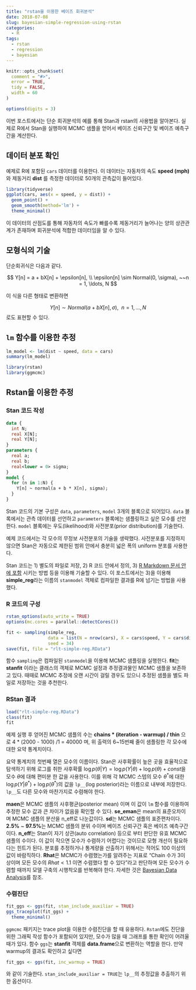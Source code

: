 ```yaml
---
title: "rstan을 이용한 베이즈 회귀분석"
date: 2018-07-08
slug: bayesian-simple-regression-using-rstan
categories:
  - R
tags:
  - rstan
  - regression
  - bayesian
---
```


```r
knitr::opts_chunk$set(
  comment = "#>",
  error = TRUE,
  tidy = FALSE,
  width = 60
)

options(digits = 3)
```

이번 포스트에서는 단순 회귀분석의 예를 통해 Stan과 rstan의 사용법을 알아본다. 실제로 R에서 Stan을 실행하여 MCMC 샘플을 얻어서 베이즈 신뢰구간 및 베이즈 예측구간을 계산한다. 

## 데이터 분포 확인

예제로 R에 포함된 `cars` 데이터를 이용한다. 이 데이터는 자동차의 속도 **speed (mph)**와 제동거리 **dist** 를 측정한 데이터로 50개의 관측값이 들어있다.

```r
library(tidyverse)
ggplot(cars, aes(x = speed, y = dist)) +
  geom_point() +
  geom_smooth(method='lm') +
  theme_minimal()
```

이 데이터의 산점도를 통해 자동차의 속도가 빠를수록 제동거리가 늘어나는 양의 상관관계가 존재하며 회귀분석에 적합한 데이터임을 알 수 있다.

## 모형식의 기술

단순회귀식은 다음과 같다.

$$
Y[n] = a + bX[n] + \epsilon[n],  \\
\epsilon[n] \sim Normal(0, \sigma), ~~n = 1, \ldots, N
$$

이 식을 다른 형태로 변환하면 

$$
Y[n]  \sim Normal(a + bX[n], \sigma), ~~n = 1, \ldots, N
$$
로도 표현할 수 있다.

## `lm` 함수를 이용한 추정

```r
lm_model <- lm(dist ~ speed, data = cars)
summary(lm_model)
```


```r
library(rstan)
library(ggmcmc)
```

## Rstan을 이용한 추정

### Stan 코드 작성

```stan
data {
  int N;
  real X[N];
  real Y[N];
}
parameters {
  real a;
  real b;
  real<lower = 0> sigma;
}
model {
  for (n in 1:N) {
    Y[n] ~ normal(a + b * X[n], sigma);
  }
}
```

Stan 코드의 기본 구성은 `data`, `parameters`, `model` 3개의 블록으로 되어있다. `data` 블록에서는 관측 데이터를 선언하고 `parameters` 블록에는 샘플링하고 싶은 모수를 선언한다. `model` 블록에는 우도(likelihood)와 사전분포(prior distribution)를 기술한다. 

예제 코드에서는 각 모수의 무정보 사전분포의 기술을 생략했다. 사전분포를 지정하지 않으면 Stan은 자동으로 제한된 범위 안에서 충분히 넓은 폭의 uniform 분포를 사용한다.

Stan 코드는 1) 별도의 파일로 저장, 2) R 코드 안에서 정의, 3) [R Markdown 문서 안에 포함](https://rmarkdown.rstudio.com/authoring_knitr_engines.html%23sql#stan) 시키는 방법 등을 이용해 기술할 수 있다. 이 포스트에서는 3)을 이용해 **simple_reg**라는 이름의 `stanmodel` 객체로 컴파일한 결과를 R에 넘기는 방법을 사용했다.

### R 코드의 구성

```r
rstan_options(auto_write = TRUE)
options(mc.cores = parallel::detectCores())

fit <- sampling(simple_reg,
                data = list(N = nrow(cars), X = cars$speed, Y = cars$dist), 
                seed = 34)
save(fit, file = "rlt-simple-reg.RData")
```

함수 `sampling`은 컴파일된 `stanmodel`을 이용해 MCMC 샘플링을 실행한다. **fit**는 **stanfit** 이라는 클래스의 객체로 MCMC 설정과 추정결과물인 MCMC 샘플을 보존하고 있다. 때때로 MCMC 추정에 오랜 시간이 걸릴 경우도 있으니 추정된 샘플을 별도 파일로 저장하는 것을 추천한다.

### RStan 결과

```r
load("rlt-simple-reg.RData")
class(fit)
fit
```
예제 실행 후 얻어진 MCMC 샘플의 수는 **chains * (iteration - warmup) / thin** 으로 4 * (2000 - 1000) /1 = 40000 며, 위 출력의 6~15번째 줄이 샘플링한 각 모수에 대한 요약 통계치이다.

요약 통계치의 첫번째 열은 모수의 이름이다. 
Stan은 사후확률이 높은 곳을 효율적으로 탐색하기 위해 로그를 취한 사후확률 $\log p(\theta | Y) = \log p(Y|\theta) + \log p(\theta) + const$을 모수 $\theta$에 대해 편미분 한 값을 사용한다. 이를 위해 각 MCMC 스텝의 모수 $\theta^*$에 대한 $\log p(Y|\theta^*) + \log p(\theta^*)$의 값을 `lp__`(log posterior)라는 이름으로 내부에 저장한다. `lp__`도 다른 모수와 마찬가지로 수렴해야 한다.

**maen**은 MCMC 샘플의 사후평균(posterior mean) 이며 이 값이 `lm` 함수를 이용하여 추정한 모수 값과 큰 차이가 없음을 확인할 수 있다. **se_eman**은 mean의 표준오차이며 MCMC 샘플의 분산을 n_eff로 나눈값이다. **sd**는 MCMC 샘플의 표준편차이다. **2.5%** ~ **97.5%**는 MCMC 샘플의 분위 수이며 베이즈 신뢰구간 혹은 베이즈 예측구간이다. **n_eff**는 Stan이 자기 상관(auto correlation) 등으로 부터 판단한 유효 MCMC 샘플의 수이다. 이 값이 작으면 모수가 수렴하기 어렵다는 것이므로 모형 개선이 필요하다는 힌트가 된다. 분포를 추정하거나 통계량을 산출하기 위해서는 적어도 100 이상의 값이 바람직하다. **Rhat**은 MCMC가 수렴했는가를 알려주는 지표로 "Chain 수가 3이상이며 모든 모수의 $Rhat < 1.1$ 이면 수렴했다 할 수 있다"라고 판단하며 모든 모수가 수렴할 때까지 모델 구축의 시행착오를 반복해야 한다. 자세한 것은 [Bayesian Data Analysis](http://www.stat.columbia.edu/~gelman/book/)를 참조.


### 수렴진단 

```r
fit_ggs <- ggs(fit, stan_include_auxiliar = TRUE)
ggs_traceplot(fit_ggs) +
  theme_minimal()
```

`ggmcmc` 패키지는 trace plot을 이용한 수렴진단을 할 때 유용하다. `Rstan`에도 진단을 위한 그래픽 작성 함수가 포함되어 있지만, 모수가 많을 때 그래프를 통한 확인이 어려울 때가 있다. 함수 `ggs`는 **stanfit** 객체를 **data.frame**으로 변환하는 역할을 한다. 만약 warmup의 결과도 확인하고 싶다면 

```r
fit_ggs <- ggs(fit, inc_warmup = TRUE)
```

와 같이 기술한다. `stan_include_auxiliar = TRUE`는 `lp__`의 추정값을 추출하기 위한 옵션이다. 